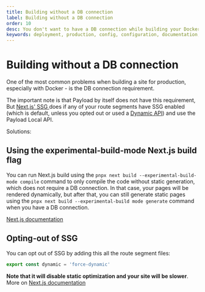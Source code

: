```yaml
---
title: Building without a DB connection
label: Building without a DB connection
order: 10
desc: You don't want to have a DB connection while building your Docker container? Learn how to prevent that!
keywords: deployment, production, config, configuration, documentation, Content Management System, cms, headless, javascript, node, react, nextjs
---
```


# Building without a DB connection

One of the most common problems when building a site for production, especially with Docker - is the DB connection requirement.

The important note is that Payload by itself does not have this requirement, But [Next.js' SSG ](https://nextjs.org/docs/pages/building-your-application/rendering/static-site-generation) does if any of your route segments have SSG enabled (which is default, unless you opted out or used a [Dynamic API](https://nextjs.org/docs/app/deep-dive/caching#dynamic-apis)) and use the Payload Local API.

Solutions:

## Using the experimental-build-mode Next.js build flag

You can run Next.js build using the `pnpx next build --experimental-build-mode compile` command to only compile the code without static generation, which does not require a DB connection. In that case, your pages will be rendered dynamically, but after that, you can still generate static pages using the `pnpx next build --experimental-build mode generate` command when you have a DB connection.

[Next.js documentation](https://nextjs.org/docs/pages/api-reference/cli/next#next-build-options)

## Opting-out of SSG

You can opt out of SSG by adding this all the route segment files:

```ts
export const dynamic = 'force-dynamic'
```

**Note that it will disable static optimization and your site will be slower**.
More on [Next.js documentation](https://nextjs.org/docs/app/deep-dive/caching#opting-out-2)
